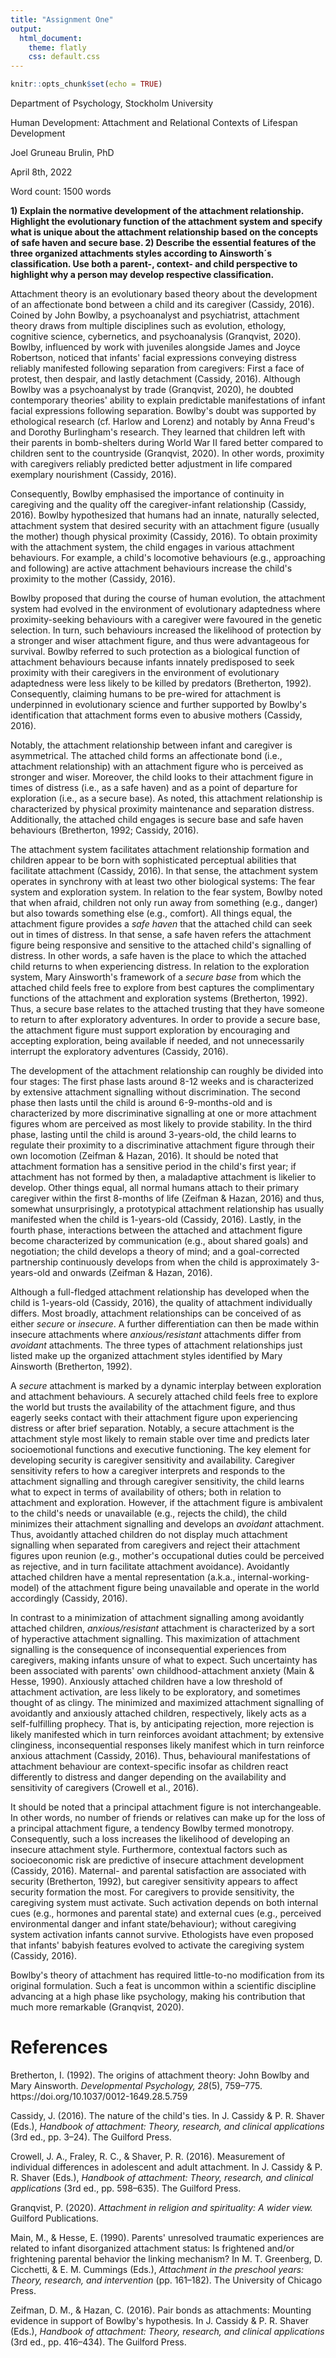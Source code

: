 ```yaml
---
title: "Assignment One"
output:  
  html_document:
    theme: flatly
    css: default.css
---
```


```r
knitr::opts_chunk$set(echo = TRUE)
```


Department of Psychology, Stockholm University

Human Development: Attachment and Relational Contexts of Lifespan Development

Joel Gruneau Brulin, PhD

April 8th, 2022

Word count: 1500 words

**1) Explain the normative development of the attachment relationship. Highlight the evolutionary function of the attachment system and specify what is unique about the attachment relationship based on the concepts of safe haven and secure base.
 2) Describe the essential features of the three organized attachments styles according to Ainsworth´s classification. Use both a parent-, context- and child perspective to highlight why a person may develop respective classification.**

Attachment theory is an evolutionary based theory about the development of an affectionate bond between a child and its caregiver (Cassidy, 2016). Coined by John Bowlby, a psychoanalyst and psychiatrist, attachment theory draws from multiple disciplines such as evolution, ethology, cognitive science, cybernetics, and psychoanalysis (Granqvist, 2020). Bowlby, influenced by work with juveniles alongside James and Joyce Robertson, noticed that infants&#39; facial expressions conveying distress reliably manifested following separation from caregivers: First a face of protest, then despair, and lastly detachment (Cassidy, 2016). Although Bowlby was a psychoanalyst by trade (Granqvist, 2020), he doubted contemporary theories&#39; ability to explain predictable manifestations of infant facial expressions following separation. Bowlby&#39;s doubt was supported by ethological research (cf. Harlow and Lorenz) and notably by Anna Freud&#39;s and Dorothy Burlingham&#39;s research. They learned that children left with their parents in bomb-shelters during World War II fared better compared to children sent to the countryside (Granqvist, 2020). In other words, proximity with caregivers reliably predicted better adjustment in life compared exemplary nourishment (Cassidy, 2016).

Consequently, Bowlby emphasised the importance of continuity in caregiving and the quality off the caregiver-infant relationship (Cassidy, 2016). Bowlby hypothesized that humans had an innate, naturally selected, attachment system that desired security with an attachment figure (usually the mother) though physical proximity (Cassidy, 2016). To obtain proximity with the attachment system, the child engages in various attachment behaviours. For example, a child&#39;s locomotive behaviours (e.g., approaching and following) are active attachment behaviours increase the child&#39;s proximity to the mother (Cassidy, 2016).

Bowlby proposed that during the course of human evolution, the attachment system had evolved in the environment of evolutionary adaptedness where proximity-seeking behaviours with a caregiver were favoured in the genetic selection. In turn, such behaviours increased the likelihood of protection by a stronger and wiser attachment figure, and thus were advantageous for survival. Bowlby referred to such protection as a biological function of attachment behaviours because infants innately predisposed to seek proximity with their caregivers in the environment of evolutionary adaptedness were less likely to be killed by predators (Bretherton, 1992). Consequently, claiming humans to be pre-wired for attachment is underpinned in evolutionary science and further supported by Bowlby&#39;s identification that attachment forms even to abusive mothers (Cassidy, 2016).

Notably, the attachment relationship between infant and caregiver is asymmetrical. The attached child forms an affectionate bond (i.e., attachment relationship) with an attachment figure who is perceived as stronger and wiser. Moreover, the child looks to their attachment figure in times of distress (i.e., as a safe haven) and as a point of departure for exploration (i.e., as a secure base). As noted, this attachment relationship is characterized by physical proximity maintenance and separation distress. Additionally, the attached child engages is secure base and safe haven behaviours (Bretherton, 1992; Cassidy, 2016).

The attachment system facilitates attachment relationship formation and children appear to be born with sophisticated perceptual abilities that facilitate attachment (Cassidy, 2016). In that sense, the attachment system operates in synchrony with at least two other biological systems: The fear system and exploration system. In relation to the fear system, Bowlby noted that when afraid, children not only run away from something (e.g., danger) but also towards something else (e.g., comfort). All things equal, the attachment figure provides a _safe haven_ that the attached child can seek out in times of distress. In that sense, a safe haven refers the attachment figure being responsive and sensitive to the attached child&#39;s signalling of distress. In other words, a safe haven is the place to which the attached child returns to when experiencing distress. In relation to the exploration system, Mary Ainsworth&#39;s framework of a _secure base_ from which the attached child feels free to explore from best captures the complimentary functions of the attachment and exploration systems (Bretherton, 1992). Thus, a secure base relates to the attached trusting that they have someone to return to after exploratory adventures. In order to provide a secure base, the attachment figure must support exploration by encouraging and accepting exploration, being available if needed, and not unnecessarily interrupt the exploratory adventures (Cassidy, 2016).

The development of the attachment relationship can roughly be divided into four stages: The first phase lasts around 8-12 weeks and is characterized by extensive attachment signalling without discrimination. The second phase then lasts until the child is around 6-9-months-old and is characterized by more discriminative signalling at one or more attachment figures whom are perceived as most likely to provide stability. In the third phase, lasting until the child is around 3-years-old, the child learns to regulate their proximity to a discriminative attachment figure through their own locomotion (Zeifman &amp; Hazan, 2016). It should be noted that attachment formation has a sensitive period in the child&#39;s first year; if attachment has not formed by then, a maladaptive attachment is likelier to develop. Other things equal, all normal humans attach to their primary caregiver within the first 8-months of life (Zeifman &amp; Hazan, 2016) and thus, somewhat unsurprisingly, a prototypical attachment relationship has usually manifested when the child is 1-years-old (Cassidy, 2016). Lastly, in the fourth phase, interactions between the attached and attachment figure become characterized by communication (e.g., about shared goals) and negotiation; the child develops a theory of mind; and a goal-corrected partnership continuously develops from when the child is approximately 3-years-old and onwards (Zeifman &amp; Hazan, 2016).

Although a full-fledged attachment relationship has developed when the child is 1-years-old (Cassidy, 2016), the quality of attachment individually differs. Most broadly, attachment relationships can be conceived of as either _secure_ or _insecure_. A further differentiation can then be made within insecure attachments where _anxious/resistant_ attachments differ from _avoidant_ attachments. The three types of attachment relationships just listed make up the organized attachment styles identified by Mary Ainsworth (Bretherton, 1992).

A _secure_ attachment is marked by a dynamic interplay between exploration and attachment behaviours. A securely attached child feels free to explore the world but trusts the availability of the attachment figure, and thus eagerly seeks contact with their attachment figure upon experiencing distress or after brief separation. Notably, a secure attachment is the attachment style most likely to remain stable over time and predicts later socioemotional functions and executive functioning. The key element for developing security is caregiver sensitivity and availability. Caregiver sensitivity refers to how a caregiver interprets and responds to the attachment signalling and through caregiver sensitivity, the child learns what to expect in terms of availability of others; both in relation to attachment and exploration. However, if the attachment figure is ambivalent to the child&#39;s needs or unavailable (e.g., rejects the child), the child minimizes their attachment signalling and develops an _avoidant_ attachment. Thus, avoidantly attached children do not display much attachment signalling when separated from caregivers and reject their attachment figures upon reunion (e.g., mother&#39;s occupational duties could be perceived as rejective, and in turn facilitate attachment avoidance). Avoidantly attached children have a mental representation (a.k.a., internal-working-model) of the attachment figure being unavailable and operate in the world accordingly (Cassidy, 2016).

In contrast to a minimization of attachment signalling among avoidantly attached children, _anxious/resistant_ attachment is characterized by a sort of hyperactive attachment signalling. This maximization of attachment signalling is the consequence of inconsequential experiences from caregivers, making infants unsure of what to expect. Such uncertainty has been associated with parents&#39; own childhood-attachment anxiety (Main &amp; Hesse, 1990). Anxiously attached children have a low threshold of attachment activation, are less likely to be exploratory, and sometimes thought of as clingy. The minimized and maximized attachment signalling of avoidantly and anxiously attached children, respectively, likely acts as a self-fulfilling prophecy. That is, by anticipating rejection, more rejection is likely manifested which in turn reinforces avoidant attachment; by extensive clinginess, inconsequential responses likely manifest which in turn reinforce anxious attachment (Cassidy, 2016). Thus, behavioural manifestations of attachment behaviour are context-specific insofar as children react differently to distress and danger depending on the availability and sensitivity of caregivers (Crowell et al., 2016).

It should be noted that a principal attachment figure is not interchangeable. In other words, no number of friends or relatives can make up for the loss of a principal attachment figure, a tendency Bowlby termed monotropy. Consequently, such a loss increases the likelihood of developing an insecure attachment style. Furthermore, contextual factors such as socioeconomic risk are predictive of insecure attachment development (Cassidy, 2016). Maternal- and parental satisfaction are associated with security (Bretherton, 1992), but caregiver sensitivity appears to affect security formation the most. For caregivers to provide sensitivity, the caregiving system must activate. Such activation depends on both internal cues (e.g., hormones and parental state) and external cues (e.g., perceived environmental danger and infant state/behaviour); without caregiving system activation infants cannot survive. Ethologists have even proposed that infants&#39; babyish features evolved to activate the caregiving system (Cassidy, 2016).

Bowlby&#39;s theory of attachment has required little-to-no modification from its original formulation. Such a feat is uncommon within a scientific discipline advancing at a high phase like psychology, making his contribution that much more remarkable (Granqvist, 2020).

# References

Bretherton, I. (1992). The origins of attachment theory: John Bowlby and Mary Ainsworth. _Developmental Psychology, 28_(5), 759–775. https://doi.org/10.1037/0012-1649.28.5.759

Cassidy, J. (2016). The nature of the child&#39;s ties. In J. Cassidy &amp; P. R. Shaver (Eds.), _Handbook of attachment: Theory, research, and clinical applications_ (3rd ed., pp. 3–24). The Guilford Press.

Crowell, J. A., Fraley, R. C., &amp; Shaver, P. R. (2016). Measurement of individual differences in adolescent and adult attachment. In J. Cassidy &amp; P. R. Shaver (Eds.), _Handbook of attachment: Theory, research, and clinical applications_ (3rd ed., pp. 598–635). The Guilford Press.

Granqvist, P. (2020). _Attachment in religion and spirituality: A wider view._ Guilford Publications.

Main, M., &amp; Hesse, E. (1990). Parents&#39; unresolved traumatic experiences are related to infant disorganized attachment status: Is frightened and/or frightening parental behavior the linking mechanism? In M. T. Greenberg, D. Cicchetti, &amp; E. M. Cummings (Eds.), _Attachment in the preschool years: Theory, research, and intervention_ (pp. 161–182). The University of Chicago Press.

Zeifman, D. M., &amp; Hazan, C. (2016). Pair bonds as attachments: Mounting evidence in support of Bowlby&#39;s hypothesis. In J. Cassidy &amp; P. R. Shaver (Eds.), _Handbook of attachment: Theory, research, and clinical applications_ (3rd ed., pp. 416–434). The Guilford Press.
